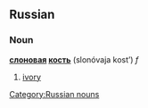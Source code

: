 ==Russian==
[[Category:Russian nouns]]
===Noun===
'''[[слоновый|слоновая]] [[кость]]''' (slonóvaja kost’) ''f''

#[[ivory]]